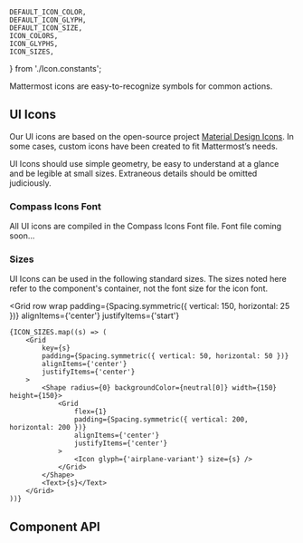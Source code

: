 

    DEFAULT_ICON_COLOR,
    DEFAULT_ICON_GLYPH,
    DEFAULT_ICON_SIZE,
    ICON_COLORS,
    ICON_GLYPHS,
    ICON_SIZES,
} from './Icon.constants';

<Meta component={Icon} title="Foundations/Icon" />

<Title>Iconography</Title>

<Subtitle>Mattermost icons are easy-to-recognize symbols for common actions.</Subtitle>

## UI Icons

Our UI icons are based on the open-source project [Material Design Icons](https://materialdesignicons.com/).
In some cases, custom icons have been created to fit Mattermost’s needs.

UI Icons should use simple geometry, be easy to understand at a glance and be legible at small sizes.
Extraneous details should be omitted judiciously.

### Compass Icons Font

All UI icons are compiled in the Compass Icons Font file. Font file coming soon…

### Sizes

UI Icons can be used in the following standard sizes. The sizes noted here refer to the component's container,
not the font size for the icon font.

<Grid
    row
    wrap
    padding={Spacing.symmetric({ vertical: 150, horizontal: 25 })}
    alignItems={'center'}
    justifyItems={'start'}
>
    {ICON_SIZES.map((s) => (
        <Grid
            key={s}
            padding={Spacing.symmetric({ vertical: 50, horizontal: 50 })}
            alignItems={'center'}
            justifyItems={'center'}
        >
            <Shape radius={0} backgroundColor={neutral[0]} width={150} height={150}>
                <Grid
                    flex={1}
                    padding={Spacing.symmetric({ vertical: 200, horizontal: 200 })}
                    alignItems={'center'}
                    justifyItems={'center'}
                >
                    <Icon glyph={'airplane-variant'} size={s} />
                </Grid>
            </Shape>
            <Text>{s}</Text>
        </Grid>
    ))}
</Grid>

## Component API

<ArgsTable of={Icon} />

<Canvas hidden>
    <Story
        name="default"
        args={{
            size: DEFAULT_ICON_SIZE,
            glyph: DEFAULT_ICON_GLYPH,
            color: DEFAULT_ICON_COLOR,
            ariaLabel: `icon: ${DEFAULT_ICON_GLYPH}`,
        }}
        argTypes={{
            size: {
                options: ICON_SIZES,
                control: {
                    type: 'select',
                },
            },
            glyph: {
                options: ICON_GLYPHS,
                control: {
                    type: 'select',
                },
            },
            color: {
                options: ICON_COLORS,
                control: {
                    type: 'select',
                },
            },
            ariaLabel: {
                control: {
                    type: 'text',
                },
            },
            ...Utils.hideComponentProperties(['className']),
        }}
    >
        {(args) => <Icon {...args} />}
    </Story>
</Canvas>
